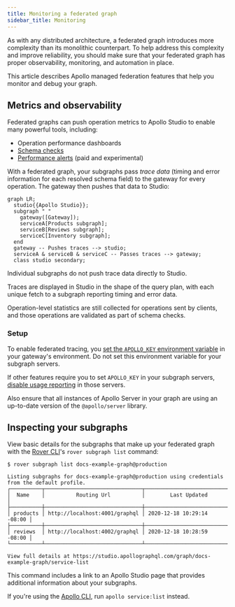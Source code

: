 ```yaml
---
title: Monitoring a federated graph
sidebar_title: Monitoring
---
```


As with any distributed architecture, a federated graph introduces more complexity than its monolithic counterpart. To help address this complexity and improve reliability, you should make sure that your federated graph has proper observability, monitoring, and automation in place.

This article describes Apollo managed federation features that help you monitor and debug your graph.

## Metrics and observability

Federated graphs can push operation metrics to Apollo Studio to enable many powerful tools, including:

* Operation performance dashboards
* [Schema checks](https://www.apollographql.com/docs/studio/schema-checks/)
* [Performance alerts](https://www.apollographql.com/docs/studio/performance-alerts/) (paid and experimental)

With a federated graph, your subgraphs pass _trace data_ (timing and error information for each resolved schema field) to the gateway for every operation. The gateway then pushes that data to Studio:

```mermaid
graph LR;
  studio{{Apollo Studio}};
  subgraph " "
    gateway([Gateway]);
    serviceA[Products subgraph];
    serviceB[Reviews subgraph];
    serviceC[Inventory subgraph];
  end
  gateway -- Pushes traces --> studio;
  serviceA & serviceB & serviceC -- Passes traces --> gateway;
  class studio secondary;
```

<Note>

Individual subgraphs do not push trace data directly to Studio.

</Note>

Traces are displayed in Studio in the shape of the query plan, with each unique fetch to a subgraph reporting timing and error data.

Operation-level statistics are still collected for operations sent by clients, and those operations are validated as part of schema checks.

### Setup

To enable federated tracing, you [set the `APOLLO_KEY` environment variable](/apollo-server/monitoring/metrics/#connecting-to-graphos) in your gateway's environment. Do not set this environment variable for your subgraph servers.

If other features require you to set `APOLLO_KEY` in your subgraph servers, [disable usage reporting](/apollo-server/api/plugin/usage-reporting/#disabling-the-plugin) in those servers.

Also ensure that all instances of Apollo Server in your graph are using an up-to-date version of the `@apollo/server` library.

## Inspecting your subgraphs

View basic details for the subgraphs that make up your federated graph with the [Rover CLI](https://www.apollographql.com/docs/rover/)'s `rover subgraph list` command:

```
$ rover subgraph list docs-example-graph@production

Listing subgraphs for docs-example-graph@production using credentials from the default profile.
┌──────────┬───────────────────────────────┬────────────────────────────┐
│  Name    │          Routing Url          │        Last Updated        │
├──────────┼───────────────────────────────┼────────────────────────────┤
│ products │ http://localhost:4001/graphql │ 2020-12-18 10:29:14 -08:00 │
├──────────┼───────────────────────────────┼────────────────────────────┤
│ reviews  │ http://localhost:4002/graphql │ 2020-12-18 10:28:59 -08:00 │
└──────────┴───────────────────────────────┴────────────────────────────┘

View full details at https://studio.apollographql.com/graph/docs-example-graph/service-list
```

This command includes a link to an Apollo Studio page that provides additional information about your subgraphs.

If you're using the [Apollo CLI](https://www.apollographql.com/docs/devtools/cli/), run `apollo service:list` instead.
